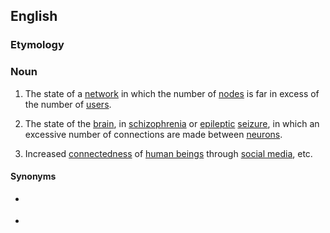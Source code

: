 ==English==

===Etymology===
{{prefix|en|hyper|connectivity}}

===Noun===
{{wikipedia}}
{{en-noun|~|hyperconnectivities}}

# {{lb|en|computing}} The state of a [[network]] in which the number of [[node]]s is far in excess of the number of [[user]]s.
# {{lb|en|pathology}} The state of the [[brain]], in [[schizophrenia]] or [[epileptic]] [[seizure]], in which an excessive number of connections are made between [[neuron]]s.
# Increased [[connectedness]] of [[human being]]s through [[social media]], etc.

====Synonyms====
* {{sense|excessive connections between neurons}} {{l|en|hyperconnection}}
* {{sense|increased connectedness of human beings}} {{l|en|hyperconnectedness}}